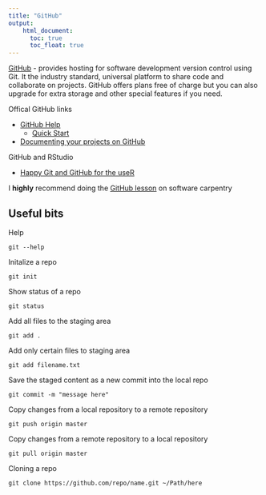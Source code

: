 ```yaml
---
title: "GitHub"
output:
    html_document:
      toc: true
      toc_float: true
---
```


[GitHub](https://github.com/) -  provides hosting for software development version control using Git. It the industry standard, universal platform to share code and collaborate on projects. GitHub offers plans free of charge but you can also upgrade for extra storage and other special features if you need.

Offical GitHub links

* [GitHub Help](https://help.github.com/en)
    - [Quick Start](https://help.github.com/en/github/getting-started-with-github/quickstart)
* [Documenting your projects on GitHub](https://guides.github.com/features/wikis/)

GitHub and RStudio

* [Happy Git and GitHub for the useR](https://happygitwithr.com/)

I **highly** recommend doing the [GitHub lesson](http://swcarpentry.github.io/git-novice/) on software carpentry

## Useful bits

Help
```
git --help
```

Initalize a repo
```
git init
```

Show status of a repo
```
git status
```

Add all files to the staging area
```
git add .
```
Add only certain files to staging area
```
git add filename.txt
```

Save the staged content as a new commit into the local repo
```
git commit -m "message here"
```

Copy changes from a local repository to a remote repository
```
git push origin master
```

Copy changes from a remote repository to a local repository
```
git pull origin master
```

Cloning a repo
```
git clone https://github.com/repo/name.git ~/Path/here
```


